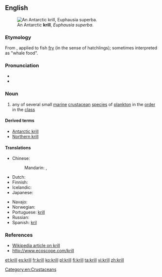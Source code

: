 ==English==
[[File:Antarctic_krill_(Euphausia_superba).jpg|thumb|An Antarctic '''krill''', ''Euphausia superba''.]]

===Etymology===
From {{etyl|nl}} {{term|kriel|lang=nl||puny/tiny}}, applied to fish [[fry]] (in the sense of hatchlings); sometimes interpreted as "whale food".

===Pronunciation===
* {{IPA|/kɹɪl/}}
* {{rhymes|ɪl}}

===Noun===
{{en-noun|pl=krill}}

# any of several small [[marine]] [[crustacean]] [[species]] of [[plankton]] in the [[order]] {{taxlink|Euphausiacea|order}} in the [[class]] ''{{l|mul|Malacostraca}}''

====Derived terms====
* [[Antarctic krill]]
* [[Northern krill]]

====Translations====
{{trans-top|small marine crustacean}}
* Chinese:
*: Mandarin: {{t-|cmn|磷蝦|sc=Hani}}, {{t-|cmn|磷虾|tr=línxiā|sc=Hani}}
* Dutch: {{t-|nl|krill}}
* Finnish: {{t+|fi|krilli}}
* Icelandic: {{t-|is|ljósáta}}
* Japanese: {{t-|ja|オキアミ|tr=okiami|sc=Jpan}}
{{trans-mid}}
* Navajo: {{tø|nv|táłtłʼááh chʼoshchilí}}
* Norwegian: {{t-|no|krill}}
* Portuguese: [[krill]] {{m}}
* Russian: {{t+|ru|криль|m|tr=kril'}}
* Spanish: [[kril]] {{m}}
{{trans-bottom}}

===References===
* [[w:Euphausia superba|Wikipedia article on krill]]
* [http://www.ecoscope.com/krill http://www.ecoscope.com/krill]

[[Category:en:Crustaceans]]

[[et:krill]]
[[es:krill]]
[[fr:krill]]
[[ko:krill]]
[[pl:krill]]
[[fi:krill]]
[[ta:krill]]
[[vi:krill]]
[[zh:krill]]